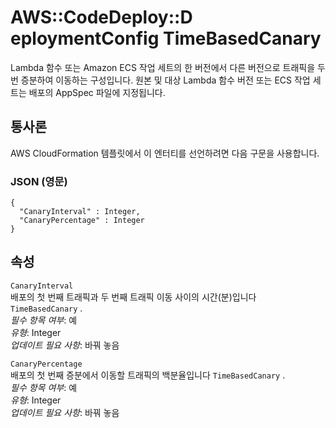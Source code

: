 # AWS::CodeDeploy::D eploymentConfig TimeBasedCanary

Lambda 함수 또는 Amazon ECS 작업 세트의 한 버전에서 다른 버전으로 트래픽을 두 번 증분하여 이동하는 구성입니다. 원본 및 대상 Lambda 함수 버전 또는 ECS 작업 세트는 배포의 AppSpec 파일에 지정됩니다.

## 통사론

AWS CloudFormation 템플릿에서 이 엔터티를 선언하려면 다음 구문을 사용합니다.

### JSON (영문)

```
{
  "CanaryInterval" : Integer,
  "CanaryPercentage" : Integer
}
```

## 속성

`CanaryInterval`  
배포의 첫 번째 트래픽과 두 번째 트래픽 이동 사이의 시간(분)입니다 `TimeBasedCanary` .  
_필수 항목 여부_: 예  
_유형_: Integer  
_업데이트 필요 사항_: 바꿔 놓음

`CanaryPercentage`  
배포의 첫 번째 증분에서 이동할 트래픽의 백분율입니다 `TimeBasedCanary` .  
_필수 항목 여부_: 예  
_유형_: Integer  
_업데이트 필요 사항_: 바꿔 놓음

